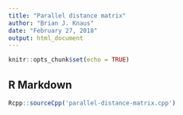 ```yaml
---
title: "Parallel distance matrix"
author: "Brian J. Knaus"
date: "February 27, 2018"
output: html_document
---
```


```r
knitr::opts_chunk$set(echo = TRUE)
```

## R Markdown


```r
Rcpp::sourceCpp('parallel-distance-matrix.cpp')
```


